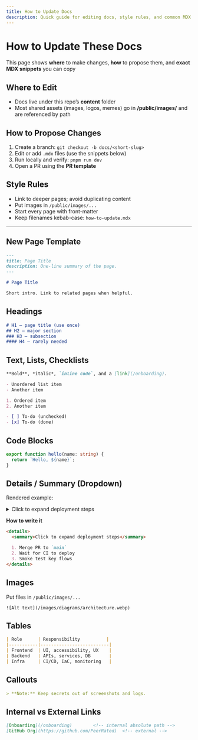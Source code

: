 ```yaml
---
title: How to Update Docs
description: Quick guide for editing docs, style rules, and common MDX examples.
---
```


# How to Update These Docs

This page shows **where** to make changes, **how** to propose them, and **exact MDX snippets** you can copy

## Where to Edit
- Docs live under this repo’s **content** folder
- Most shared assets (images, logos, memes) go in **/public/images/** and are referenced by path

## How to Propose Changes
1. Create a branch: `git checkout -b docs/<short-slug>`
2. Edit or add `.mdx` files (use the snippets below)
3. Run locally and verify: `pnpm run dev`
4. Open a PR using the **PR template**

## Style Rules
- Link to deeper pages; avoid duplicating content
- Put images in `/public/images/...`
- Start every page with front-matter
- Keep filenames kebab-case: `how-to-update.mdx`

---

## New Page Template

```md
---
title: Page Title
description: One-line summary of the page.
---

# Page Title

Short intro. Link to related pages when helpful.
```

## Headings 

```md
# H1 — page title (use once)
## H2 — major section
### H3 — subsection
#### H4 — rarely needed
```

## Text, Lists, Checklists 
```md
**Bold**, *italic*, `inline code`, and a [link](/onboarding).

- Unordered list item
- Another item

1. Ordered item
2. Another item

- [ ] To-do (unchecked)
- [x] To-do (done)
```

## Code Blocks
```ts showLineNumbers
export function hello(name: string) {
  return `Hello, ${name}`;
}
```

## Details / Summary (Dropdown)

Rendered example:

<details> 
    <summary>Click to expand deployment steps</summary>

    Merge PR to main
    Wait for CI to deploy
    Smoke test key flows
</details>

**How to write it**
```md
<details>
  <summary>Click to expand deployment steps</summary>

  1. Merge PR to `main`  
  2. Wait for CI to deploy  
  3. Smoke test key flows
</details>
```

## Images 

Put files in `/public/images/...`

```
![Alt text](/images/diagrams/architecture.webp)
```

## Tables
```md
| Role      | Responsibility          |
|-----------|--------------------------|
| Frontend  | UI, accessibility, UX    |
| Backend   | APIs, services, DB       |
| Infra     | CI/CD, IaC, monitoring   |
```

## Callouts

```md
> **Note:** Keep secrets out of screenshots and logs.
```

## Internal vs External Links 

```md
[Onboarding](/onboarding)        <!-- internal absolute path -->
[GitHub Org](https://github.com/PeerRated)  <!-- external -->
```